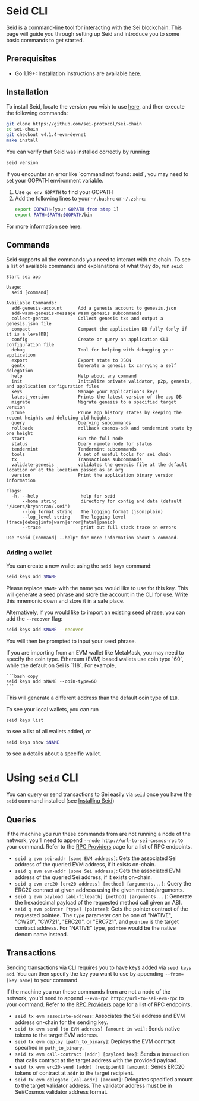
# Seid CLI

Seid is a command-line tool for interacting with the Sei blockchain. This page
will guide you through setting up Seid and introduce you to some basic commands
to get started.

## Prerequisites

- Go 1.19+: Installation instructions are available
  [here](https://go.dev/doc/install).

## Installation

To install Seid, locate the version you wish to use
[here](https://github.com/sei-protocol/sei-chain/releases), and then execute the
following commands:

```bash copy
git clone https://github.com/sei-protocol/sei-chain
cd sei-chain
git checkout v4.1.4-evm-devnet
make install
```

You can verify that Seid was installed correctly by running:

```bash copy
seid version
```

<Callout type="info">
  If you encounter an error like `command not found: seid`, you may need to set your GOPATH environment variable.

1. Use `go env GOPATH` to find your GOPATH
2. Add the following lines to your `~/.bashrc` or `~/.zshrc`:
   ```bash copy
   export GOPATH=[your GOPATH from step 1]
   export PATH=$PATH:$GOPATH/bin
   ```

For more information see
[here](https://pkg.go.dev/cmd/go#hdr-GOPATH_environment_variable).

</Callout>

## Commands

Seid supports all the commands you need to interact with the chain. To see a
list of available commands and explanations of what they do, run `seid`:

```plaintext
Start sei app

Usage:
  seid [command]

Available Commands:
  add-genesis-account      Add a genesis account to genesis.json
  add-wasm-genesis-message Wasm genesis subcommands
  collect-gentxs           Collect genesis txs and output a genesis.json file
  compact                  Compact the application DB fully (only if it is a levelDB)
  config                   Create or query an application CLI configuration file
  debug                    Tool for helping with debugging your application
  export                   Export state to JSON
  gentx                    Generate a genesis tx carrying a self delegation
  help                     Help about any command
  init                     Initialize private validator, p2p, genesis, and application configuration files
  keys                     Manage your application's keys
  latest_version           Prints the latest version of the app DB
  migrate                  Migrate genesis to a specified target version
  prune                    Prune app history states by keeping the recent heights and deleting old heights
  query                    Querying subcommands
  rollback                 rollback cosmos-sdk and tendermint state by one height
  start                    Run the full node
  status                   Query remote node for status
  tendermint               Tendermint subcommands
  tools                    A set of useful tools for sei chain
  tx                       Transactions subcommands
  validate-genesis         validates the genesis file at the default location or at the location passed as an arg
  version                  Print the application binary version information

Flags:
  -h, --help                help for seid
      --home string         directory for config and data (default "/Users/bryantran/.sei")
      --log_format string   The logging format (json|plain)
      --log_level string    The logging level (trace|debug|info|warn|error|fatal|panic)
      --trace               print out full stack trace on errors

Use "seid [command] --help" for more information about a command.
```

### Adding a wallet

You can create a new wallet using the `seid keys` command:

```bash copy
seid keys add $NAME
```

Please replace `$NAME` with the name you would like to use for this key. This
will generate a seed phrase and store the account in the CLI for use. Write this
mnemonic down and store it in a safe place.

Alternatively, if you would like to import an existing seed phrase, you can add
the `--recover` flag:

```bash copy
seid keys add $NAME --recover
```

You will then be prompted to input your seed phrase.

<Callout type="warning">
    If you are importing from an EVM wallet like MetaMask, you may need to specify the coin type. Ethereum (EVM) based wallets use coin type `60`, while the default on Sei is `118`.
    For example,

    ```bash copy
    seid keys add $NAME --coin-type=60
    ```

This will generate a different address than the default coin type of `118`.

</Callout>

To see your local wallets, you can run

```bash copy
seid keys list
```

to see a list of all wallets added, or

```bash copy
seid keys show $NAME
```

to see a details about a specific wallet.

###

# Using `seid` CLI

You can query or send transactions to Sei easily via `seid` once you have the
`seid` command installed (see [Installing Seid](node/getting-started))

## Queries

If the machine you run these commands from are not running a node of the
network, you'll need to append `--node http://url-to-sei-cosmos-rpc` to your
command. Refer to the
[RPC Providers](/learn/rpc-providers) page for a list of
RPC endpoints.

- `seid q evm sei-addr [some EVM address]`: Gets the associated Sei address of
  the queried EVM address, if it exists on-chain.
- `seid q evm evm-addr [some Sei address]`: Gets the associated EVM address of
  the queried Sei address, if it exists on-chain.
- `seid q evm erc20 [erc20 address] [method] [arguments...]`: Query the ERC20
  contract at given address using the given method/arguments.
- `seid q evm payload [abi-filepath] [method] [arguments...]`: Generate the
  hexadecimal payload of the requested method call given an ABI.
- `seid q evm pointer [type] [pointee]`: Gets the pointer contract of the
  requested pointee. The `type` parameter can be one of "NATIVE", "CW20",
  "CW721", "ERC20", or "ERC721", and `pointee` is the target contract address.
  For "NATIVE" type, `pointee` would be the native denom name instead.

## Transactions

Sending transactions via CLI requires you to have keys added via
`seid keys add`. You can then specify the key you want to use by appending
`--from=[key name]` to your command.

If the machine you run these commands from are not a node of the network, you'd
need to append `--evm-rpc http://url-to-sei-evm-rpc` to your command. Refer to
the [RPC Providers](/learn/rpc-providers) page for a list
of RPC endpoints.

- `seid tx evm associate-address`: Associates the Sei address and EVM address
  on-chain for the sending key.
- `seid tx evm send [to EVM address] [amount in wei]`: Sends native tokens to
  the target EVM address.
- `seid tx evm deploy [path_to_binary]`: Deploys the EVM contract specified in
  `path_to_binary`.
- `seid tx evm call-contract [addr] [payload hex]`: Sends a transaction that
  calls contract at the target address with the provided payload.
- `seid tx evm erc20-send [addr] [recipient] [amount]`: Sends ERC20 tokens of
  contract at `addr` to the target recipient.
- `seid tx evm delegate [val-addr] [amount]`: Delegates specified amount to the
  target validator address. The validator address must be in Sei/Cosmos
  validator address format.
